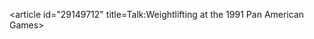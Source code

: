 <article id="29149712" title=Talk:Weightlifting at the 1991 Pan American Games>
	<talkpage id="29149712" title="Talk:Weightlifting at the 1991 Pan American Games">
{{WikiProject Multi-sport events}}
	</talkpage>
</article>